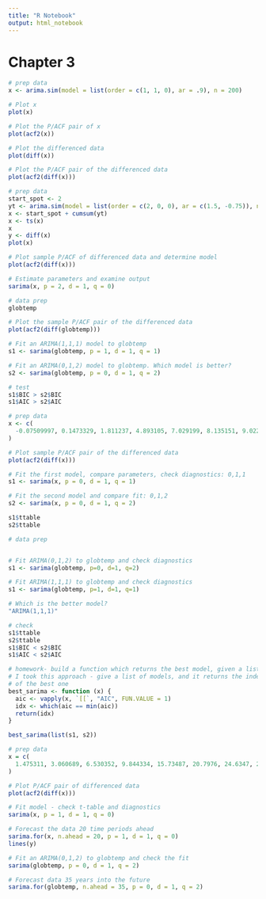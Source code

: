```yaml
---
title: "R Notebook"
output: html_notebook
---
```


# Chapter 3

```r
# prep data
x <- arima.sim(model = list(order = c(1, 1, 0), ar = .9), n = 200)

# Plot x
plot(x)

# Plot the P/ACF pair of x
plot(acf2(x))

# Plot the differenced data
plot(diff(x))

# Plot the P/ACF pair of the differenced data
plot(acf2(diff(x)))
```


```r
# prep data
start_spot <- 2
yt <- arima.sim(model = list(order = c(2, 0, 0), ar = c(1.5, -0.75)), n = 250, mean = 0.08) + 1
x <- start_spot + cumsum(yt)
x <- ts(x)
x
y <- diff(x)
plot(x)

# Plot sample P/ACF of differenced data and determine model
plot(acf2(diff(x)))

# Estimate parameters and examine output
sarima(x, p = 2, d = 1, q = 0)
```

```r
# data prep
globtemp

# Plot the sample P/ACF pair of the differenced data 
plot(acf2(diff(globtemp)))

# Fit an ARIMA(1,1,1) model to globtemp
s1 <- sarima(globtemp, p = 1, d = 1, q = 1)

# Fit an ARIMA(0,1,2) model to globtemp. Which model is better?
s2 <- sarima(globtemp, p = 0, d = 1, q = 2)

# test
s1$BIC > s2$BIC
s1$AIC > s2$AIC
```

```r
# prep data
x <- c(
  -0.07509997, 0.1473329, 1.811237, 4.893105, 7.029199, 8.135151, 9.022732, 10.39038, 11.99892, 11.45268, 11.27072, 12.53118, 12.19629, 10.79773, 12.06506, 13.58847, 12.48021, 11.70905, 10.93563, 12.36635, 14.3876, 14.21292, 13.56607, 12.91554, 13.41544, 14.91055, 16.25522, 16.73926, 17.14471, 18.05555, 19.73764, 22.54072, 24.73666, 24.84129, 24.24884, 24.29674, 24.23079, 23.89016, 23.70272, 23.11904, 22.73352, 22.96572, 23.88085, 24.43447, 24.24659, 23.42572, 20.85138, 19.49984, 19.93982, 20.2972, 20.72619, 20.19643, 17.50816, 15.99066, 15.42638, 14.11238, 14.4446, 16.34021, 17.57698, 19.45574, 21.64712, 22.18943, 21.06414, 20.05407, 21.01692, 22.37581, 21.96964, 20.01095, 19.23893, 19.28609, 20.46375, 21.59976, 18.99071, 15.92179, 16.75102, 17.32347, 15.81709, 16.90224, 17.22956, 16.28379, 17.80277, 19.72931, 20.48881, 21.4197, 21.15155, 21.11375, 23.02368, 24.21102, 23.15217, 22.35389, 23.31072, 23.10709, 21.67626, 21.74437, 23.00203, 24.76462, 26.06393, 25.97866, 27.83549, 30.58865, 30.1021, 29.41028, 29.88468, 29.59955, 29.57719, 30.41561, 30.26647, 28.70989, 27.67805, 25.95676, 24.91561, 24.8254, 25.69521, 27.64104, 28.89811, 29.2489, 30.92971, 32.5278, 31.59716, 32.36453, 33.21057, 34.15946, 34.42305, 33.86417, 34.7263, 35.27137, 36.66186, 38.53221, 38.76345, 39.16581, 40.71821, 40.89101, 39.73629, 40.15942, 40.65494, 40.36543, 40.5468, 40.70075, 40.34079, 39.39425, 37.25709, 36.90956, 37.03381, 35.85724, 35.43782, 36.65706, 38.43275, 40.4212, 42.06166, 42.17011, 42.98754, 45.42345, 45.79482, 44.39092, 42.80911, 39.80392, 37.17847, 36.82376, 36.88165, 37.62871, 39.37209, 39.77848, 39.31118, 36.6673, 33.27396, 31.30974, 30.9826, 30.46202, 30.68706, 29.67286, 28.57213, 30.02259, 31.06489, 32.93865, 34.88144, 34.89454, 35.02336, 34.68936, 33.04019, 34.22735, 37.58083, 39.23343, 37.9677, 36.64509, 36.77561, 34.47778, 31.60037, 29.14285, 28.61, 29.93078, 28.56808, 27.31207, 28.07949, 29.26282, 30.99141, 32.9232, 34.3216, 35.48337, 37.66383, 39.10198, 39.29359, 40.94476, 42.36068, 43.51721, 44.45134, 43.90766, 43.36476, 44.25657, 44.02957, 43.34376, 43.43302, 46.23473, 47.80192, 46.50198, 46.57949, 49.11359, 50.92801, 51.51141, 50.08022, 48.67482, 50.24348, 51.87713, 52.62984, 52.83524, 52.94607, 50.40087, 48.55224, 50.34459, 53.23336, 54.3444, 55.41208, 55.91477, 53.74992, 53.91317, 54.72848, 54.42538, 53.54421, 54.14583, 56.72797, 58.40621, 58.95894, 58.35149, 58.91289, 58.36791, 56.14504, 54.13727, 54.01956, 54.29608, 52.78404, 51.71499
)

# Plot sample P/ACF pair of the differenced data
plot(acf2(diff(x)))

# Fit the first model, compare parameters, check diagnostics: 0,1,1
s1 <- sarima(x, p = 0, d = 1, q = 1)

# Fit the second model and compare fit: 0,1,2
s2 <- sarima(x, p = 0, d = 1, q = 2)

s1$ttable
s2$ttable
```

```r
# data prep


# Fit ARIMA(0,1,2) to globtemp and check diagnostics  
s1 <- sarima(globtemp, p=0, d=1, q=2)

# Fit ARIMA(1,1,1) to globtemp and check diagnostics
s1 <- sarima(globtemp, p=1, d=1, q=1)

# Which is the better model?
"ARIMA(1,1,1)"

# check 
s1$ttable
s2$ttable
s1$BIC < s2$BIC
s1$AIC < s2$AIC
```

```r
# homework- build a function which returns the best model, given a list of models
# I took this approach - give a list of models, and it returns the index in the list
# of the best one
best_sarima <- function (x) {
  aic <- vapply(x, `[[`, "AIC", FUN.VALUE = 1)
  idx <- which(aic == min(aic))
  return(idx)
}

best_sarima(list(s1, s2))
```


```r
# prep data
x = c(
  1.475311, 3.060689, 6.530352, 9.844334, 15.73487, 20.7976, 24.6347, 27.32219, 28.79349, 30.39959, 31.67223, 32.20941, 33.2546, 35.52952, 35.87038, 35.64995, 35.76643, 34.50923, 32.4383, 30.80369, 30.91287, 29.8453, 28.66723, 27.55477, 26.96244, 26.6492, 28.01822, 30.80423, 34.62453, 38.36319, 41.74534, 46.05945, 51.43147, 56.77822, 61.52862, 65.51008, 69.05355, 70.33171, 72.31792, 73.34069, 74.75577, 77.63218, 78.61792, 78.41852, 78.41226, 80.36175, 82.77113, 84.24048, 86.61857, 89.24072, 93.31761, 95.56649, 98.50921, 102.0855, 105.0167, 107.2421, 107.9455, 107.9477, 107.5541, 106.4752, 105.5175, 104.3567, 104.2963, 103.9462, 102.8959, 102.2181, 102.7964, 102.7259, 101.7586, 101.336, 100.97, 101.8156, 101.7364, 100.882, 100.9739, 101.7838, 101.4095, 102.4861, 102.9712, 103.1049, 103.8861, 104.5588, 104.3486, 104.1519, 105.4606, 106.4562, 106.6113, 106.8274, 108.5872, 110.0332, 110.9926, 113.209, 113.3967, 113.5748, 113.9454, 113.7855, 113.4733, 112.9393, 112.2225, 110.2973
)

# Plot P/ACF pair of differenced data 
plot(acf2(diff(x)))

# Fit model - check t-table and diagnostics
sarima(x, p = 1, d = 1, q = 0)

# Forecast the data 20 time periods ahead
sarima.for(x, n.ahead = 20, p = 1, d = 1, q = 0) 
lines(y)  

```

```r
# Fit an ARIMA(0,1,2) to globtemp and check the fit
sarima(globtemp, p = 0, d = 1, q = 2)

# Forecast data 35 years into the future
sarima.for(globtemp, n.ahead = 35, p = 0, d = 1, q = 2)
```


















